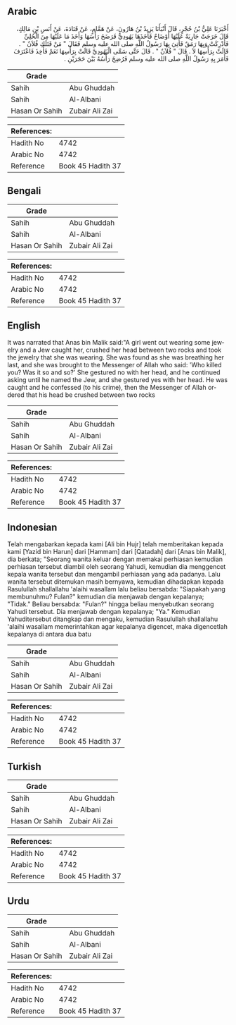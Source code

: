 ## Arabic


<div dir="rtl" lang="ar" style={{fontSize:'larger',backgroundColor:'#f8f9fa',padding:20}}>
أَخْبَرَنَا عَلِيُّ بْنُ حُجْرٍ، قَالَ أَنْبَأَنَا يَزِيدُ بْنُ هَارُونَ، عَنْ هَمَّامٍ، عَنْ قَتَادَةَ، عَنْ أَنَسِ بْنِ مَالِكٍ، قَالَ خَرَجَتْ جَارِيَةٌ عَلَيْهَا أَوْضَاحٌ فَأَخَذَهَا يَهُودِيٌّ فَرَضَخَ رَأْسَهَا وَأَخَذَ مَا عَلَيْهَا مِنَ الْحُلِيِّ فَأُدْرِكَتْ وَبِهَا رَمَقٌ فَأُتِيَ بِهَا رَسُولُ اللَّهِ صلى الله عليه وسلم فَقَالَ ‏"‏ مَنْ قَتَلَكِ فُلاَنٌ ‏"‏ ‏.‏ قَالَتْ بِرَأْسِهَا لاَ ‏.‏ قَالَ ‏"‏ فُلاَنٌ ‏"‏ ‏.‏ قَالَ حَتَّى سَمَّى الْيَهُودِيَّ قَالَتْ بِرَأْسِهَا نَعَمْ فَأُخِذَ فَاعْتَرَفَ فَأَمَرَ بِهِ رَسُولُ اللَّهِ صلى الله عليه وسلم فَرُضِخَ رَأْسُهُ بَيْنَ حَجَرَيْنِ ‏.‏
</div>
<div style={{backgroundColor:'#f8f9fa',padding:20, marginBottom: 10}}><table> <thead> <tr> <th>Grade</th> <th></th> </tr> </thead> <tbody> <tr><td>Sahih</td><td>Abu Ghuddah</td></tr><tr><td>Sahih</td><td>Al-Albani</td></tr><tr><td>Hasan Or Sahih</td><td>Zubair Ali Zai</td></tr></tbody></table><table> <thead> <tr> <th>References:</th> <th></th> </tr> </thead> <tbody><tr><td>Hadith No</td><td>4742</td></tr><tr><td>Arabic No</td><td>4742</td></tr><tr><td>Reference</td><td>Book 45 Hadith 37</td></tr></tbody></table></div>

## Bengali


<div dir="ltr" lang="bn" style={{fontSize:'larger',backgroundColor:'#f8f9fa',padding:20}}>

</div>
<div style={{backgroundColor:'#f8f9fa',padding:20, marginBottom: 10}}><table> <thead> <tr> <th>Grade</th> <th></th> </tr> </thead> <tbody> <tr><td>Sahih</td><td>Abu Ghuddah</td></tr><tr><td>Sahih</td><td>Al-Albani</td></tr><tr><td>Hasan Or Sahih</td><td>Zubair Ali Zai</td></tr></tbody></table><table> <thead> <tr> <th>References:</th> <th></th> </tr> </thead> <tbody><tr><td>Hadith No</td><td>4742</td></tr><tr><td>Arabic No</td><td>4742</td></tr><tr><td>Reference</td><td>Book 45 Hadith 37</td></tr></tbody></table></div>

## English


<div dir="ltr" lang="en" style={{fontSize:'larger',backgroundColor:'#f8f9fa',padding:20}}>
It was narrated that Anas bin Malik said:"A girl went out wearing some jewelry and a Jew caught her, crushed her head between two rocks and took the jewelry that she was wearing. She was found as she was breathing her last, and she was brought to the Messenger of Allah who said: 'Who killed you? Was it so and so?' She gestured no with her head, and he continued asking until he named the Jew, and she gestured yes with her head. He was caught and he confessed (to his crime), then the Messenger of Allah ordered that his head be crushed between two rocks
</div>
<div style={{backgroundColor:'#f8f9fa',padding:20, marginBottom: 10}}><table> <thead> <tr> <th>Grade</th> <th></th> </tr> </thead> <tbody> <tr><td>Sahih</td><td>Abu Ghuddah</td></tr><tr><td>Sahih</td><td>Al-Albani</td></tr><tr><td>Hasan Or Sahih</td><td>Zubair Ali Zai</td></tr></tbody></table><table> <thead> <tr> <th>References:</th> <th></th> </tr> </thead> <tbody><tr><td>Hadith No</td><td>4742</td></tr><tr><td>Arabic No</td><td>4742</td></tr><tr><td>Reference</td><td>Book 45 Hadith 37</td></tr></tbody></table></div>

## Indonesian


<div dir="ltr" lang="id" style={{fontSize:'larger',backgroundColor:'#f8f9fa',padding:20}}>
Telah mengabarkan kepada kami [Ali bin Hujr] telah memberitakan kepada kami [Yazid bin Harun] dari [Hammam] dari [Qatadah] dari [Anas bin Malik], dia berkata; "Seorang wanita keluar dengan memakai perhiasan kemudian perhiasan tersebut diambil oleh seorang Yahudi, kemudian dia menggencet kepala wanita tersebut dan mengambil perhiasan yang ada padanya. Lalu wanita tersebut ditemukan masih bernyawa, kemudian dihadapkan kepada Rasulullah shallallahu 'alaihi wasallam lalu beliau bersabda: "Siapakah yang membunuhmu? Fulan?" kemudian dia menjawab dengan kepalanya; "Tidak." Beliau bersabda: "Fulan?" hingga beliau menyebutkan seorang Yahudi tersebut. Dia menjawab dengan kepalanya; "Ya." Kemudian Yahuditersebut ditangkap dan mengaku, kemudian Rasulullah shallallahu 'alaihi wasallam memerintahkan agar kepalanya digencet, maka digencetlah kepalanya di antara dua batu
</div>
<div style={{backgroundColor:'#f8f9fa',padding:20, marginBottom: 10}}><table> <thead> <tr> <th>Grade</th> <th></th> </tr> </thead> <tbody> <tr><td>Sahih</td><td>Abu Ghuddah</td></tr><tr><td>Sahih</td><td>Al-Albani</td></tr><tr><td>Hasan Or Sahih</td><td>Zubair Ali Zai</td></tr></tbody></table><table> <thead> <tr> <th>References:</th> <th></th> </tr> </thead> <tbody><tr><td>Hadith No</td><td>4742</td></tr><tr><td>Arabic No</td><td>4742</td></tr><tr><td>Reference</td><td>Book 45 Hadith 37</td></tr></tbody></table></div>

## Turkish


<div dir="ltr" lang="tr" style={{fontSize:'larger',backgroundColor:'#f8f9fa',padding:20}}>

</div>
<div style={{backgroundColor:'#f8f9fa',padding:20, marginBottom: 10}}><table> <thead> <tr> <th>Grade</th> <th></th> </tr> </thead> <tbody> <tr><td>Sahih</td><td>Abu Ghuddah</td></tr><tr><td>Sahih</td><td>Al-Albani</td></tr><tr><td>Hasan Or Sahih</td><td>Zubair Ali Zai</td></tr></tbody></table><table> <thead> <tr> <th>References:</th> <th></th> </tr> </thead> <tbody><tr><td>Hadith No</td><td>4742</td></tr><tr><td>Arabic No</td><td>4742</td></tr><tr><td>Reference</td><td>Book 45 Hadith 37</td></tr></tbody></table></div>

## Urdu


<div dir="rtl" lang="ur" style={{fontSize:'larger',backgroundColor:'#f8f9fa',padding:20}}>

</div>
<div style={{backgroundColor:'#f8f9fa',padding:20, marginBottom: 10}}><table> <thead> <tr> <th>Grade</th> <th></th> </tr> </thead> <tbody> <tr><td>Sahih</td><td>Abu Ghuddah</td></tr><tr><td>Sahih</td><td>Al-Albani</td></tr><tr><td>Hasan Or Sahih</td><td>Zubair Ali Zai</td></tr></tbody></table><table> <thead> <tr> <th>References:</th> <th></th> </tr> </thead> <tbody><tr><td>Hadith No</td><td>4742</td></tr><tr><td>Arabic No</td><td>4742</td></tr><tr><td>Reference</td><td>Book 45 Hadith 37</td></tr></tbody></table></div>